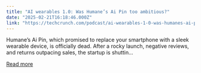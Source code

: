 ```yaml
---
title: "AI wearables 1.0: Was Humane’s Ai Pin too ambitious?"
date: "2025-02-21T16:18:46.000Z"
link: "https://techcrunch.com/podcast/ai-wearables-1-0-was-humanes-ai-pin-too-ambitious/"
---
```


Humane’s Ai Pin, which promised to replace your smartphone with a sleek wearable device, is officially dead. After a rocky launch, negative reviews, and returns outpacing sales, the startup is shuttin...

[Read more](https://techcrunch.com/podcast/ai-wearables-1-0-was-humanes-ai-pin-too-ambitious/)
